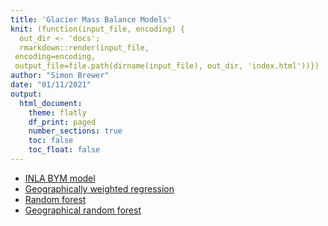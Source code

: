 ```yaml
---
title: 'Glacier Mass Balance Models'
knit: (function(input_file, encoding) {
  out_dir <- 'docs';
  rmarkdown::render(input_file,
 encoding=encoding,
 output_file=file.path(dirname(input_file), out_dir, 'index.html'))})
author: "Simon Brewer"
date: "01/11/2021"
output:
  html_document:
    theme: flatly
    df_print: paged
    number_sections: true
    toc: false
    toc_float: false
---
```



- [INLA BYM model][inla1]
- [Geographically weighted regression][gwr]
- [Random forest][rf_simple]
- [Geographical random forest][grf]

[inla1]: https://simonbrewer.github.io/glacier_mb/mb_INLA.html
[gwr]: https://simonbrewer.github.io/glacier_mb/mb_gwr.html
[rf_simple]: https://simonbrewer.github.io/glacier_mb/mb_rf_simple.html
[grf]: https://simonbrewer.github.io/glacier_mb/mb_grf.html


